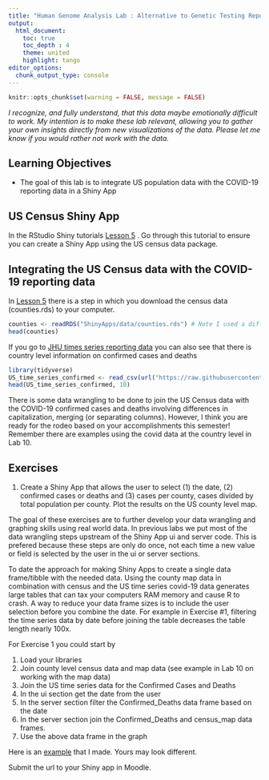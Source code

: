 ```yaml
---
title: "Human Genome Analysis Lab : Alternative to Genetic Testing Report and Presentation - Human Population Data"
output:
  html_document:
    toc: true
    toc_depth : 4
    theme: united
    highlight: tango
editor_options: 
  chunk_output_type: console
---
```


```r
knitr::opts_chunk$set(warning = FALSE, message = FALSE) 
```

*I recognize, and fully understand, that this data maybe emotionally difficult to work. My intention is to make these lab relevant, allowing you to gather your own insights directly from new visualizations of the data. Please let me know if you would rather not work with the data.*

## Learning Objectives

* The goal of this lab is to integrate US population data with the COVID-19 reporting data in a Shiny App

## US Census Shiny App

In the RStudio Shiny tutorials [Lesson 5](https://shiny.rstudio.com/tutorial/written-tutorial/lesson5/)
.  Go through this tutorial to ensure you can create a Shiny App using the US census data package. 


## Integrating the US Census data with the COVID-19 reporting data

In [Lesson 5](https://shiny.rstudio.com/tutorial/written-tutorial/lesson5/) there is a step in which you download the census data (counties.rds) to your computer.

```r
counties <- readRDS("ShinyApps/data/counties.rds") # Note I used a different directory
head(counties)
```

If you go to [JHU times series reporting data](https://github.com/CSSEGISandData/COVID-19/tree/master/csse_covid_19_data/csse_covid_19_time_series) you can also see that there is country level information on confirmed cases and deaths 

```r
library(tidyverse)
US_time_series_confirmed <- read_csv(url("https://raw.githubusercontent.com/CSSEGISandData/COVID-19/master/csse_covid_19_data/csse_covid_19_time_series/time_series_covid19_confirmed_US.csv"))
head(US_time_series_confirmed, 10)
```

There is some data wrangling to be done to join the US Census data with the COVID-19 confirmed cases and deaths involving differences in capitalization, merging (or separating columns).  However, I think you are ready for the rodeo based on your accomplishments this semester! Remember there are examples using the covid data at the country level in Lab 10.

## Exercises

1. Create a Shiny App that allows the user to select (1) the date, (2) confirmed cases or deaths and (3) cases per county, cases divided by total population per county. Plot the results on the US county level map.

The goal of these exercises are to further develop your data wrangling and graphing skills using real world data. In previous labs we put most of the data wrangling steps upstream of the Shiny App ui and server code. This is prefered because these steps are only do once, not each time a new value or field is selected by the user in the ui or server sections.  

To date the approach for making Shiny Apps to create a single data frame/tibble with the needed data. Using the county map data in combination with census and the US time series covid-19 data generates large tables that can tax your computers RAM memory and cause R to crash. A way to reduce your data frame sizes is to include the user selection before you combine the date. For example in Exercise #1, filtering the time series data by date before joining the table decreases the table length nearly 100x.

For Exercise 1 you could start by

1. Load your libraries
2. Join county level census data and map data (see example in Lab 10 on working with the map data)
3. Join the US time series data for the Confirmed Cases and Deaths 
4. In the ui section get the date from the user
5. In the server section filter the Confirmed_Deaths data frame based on the date
6. In the server section join the Confirmed_Deaths and census_map data frames.
7. Use the above data frame in the graph

Here is an [example](https://jeffreyblanchard.shinyapps.io/Including_population_data/) that I made. Yours may look different.

Submit the url to your Shiny app in Moodle.



